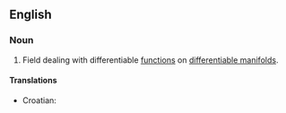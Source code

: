 ==English==
{{wikipedia}}

===Noun===
{{en-noun|-}}

# {{mathematics}} Field dealing with differentiable [[function]]s on [[differentiable manifold]]s.

====Translations====
{{trans-top|differential topology}}
*Croatian: {{t|hr|diferencijalna topologija|f}}
{{trans-mid}}
{{trans-bottom}}